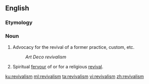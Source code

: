 ==English==

===Etymology===
{{suffix|revival|ism|lang=en}}

===Noun===
{{en-noun|~}}

# Advocacy for the revival of a former practice, custom, etc.
#: ''Art Deco revivalism''
# Spiritual [[fervour]] of or for a religious [[revival]].

[[ku:revivalism]]
[[ml:revivalism]]
[[ta:revivalism]]
[[vi:revivalism]]
[[zh:revivalism]]
